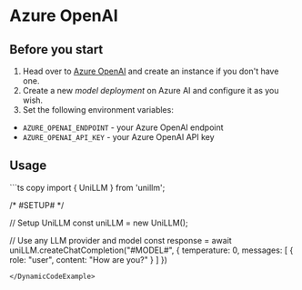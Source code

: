 
# Azure OpenAI

## Before you start

1. Head over to [Azure OpenAI](https://portal.azure.com/#view/Microsoft_Azure_ProjectOxford/CognitiveServicesHub/~/OpenAI) and create an instance if you don't have one.
2. Create a new *model deployment* on Azure AI and configure it as you wish.
3. Set the following environment variables: 
  - `AZURE_OPENAI_ENDPOINT`   - your Azure OpenAI endpoint
  - `AZURE_OPENAI_API_KEY`    - your Azure OpenAI API key

## Usage

<DynamicCodeExample defaultLLM="azure/openai" allowedProvider="azure">
```ts copy
import { UniLLM } from 'unillm';

/*
  #SETUP#
*/

// Setup UniLLM
const uniLLM = new UniLLM();

// Use any LLM provider and model
const response = await uniLLM.createChatCompletion("#MODEL#", {
  temperature: 0,
  messages: [
    {
      role: "user",
      content: "How are you?"
    }
  ]
})
```
</DynamicCodeExample>